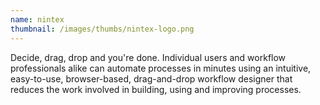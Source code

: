 ```yaml
---
name: nintex
thumbnail: /images/thumbs/nintex-logo.png
---
```


Decide, drag, drop and you're done. Individual users and workflow professionals alike can automate processes in minutes using an intuitive, easy-to-use, browser-based, drag-and-drop workflow designer that reduces the work involved in building, using and improving processes.
